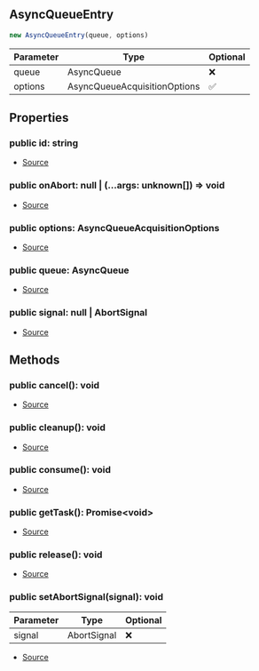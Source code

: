 ## AsyncQueueEntry


```typescript
new AsyncQueueEntry(queue, options)
```
| Parameter | Type | Optional |
| ----------- | ----------- | ----------- |
| queue | AsyncQueue | ❌ |
| options | AsyncQueueAcquisitionOptions | ✅ |


## Properties
### public id: string
- [Source](https://github.com/Androz2091/discord-player/blob/451214b/packages/discord-player/src/utils/AsyncQueue.ts#L96)
### public onAbort: null \| (...args: unknown\[]) => void
- [Source](https://github.com/Androz2091/discord-player/blob/451214b/packages/discord-player/src/utils/AsyncQueue.ts#L99)
### public options: AsyncQueueAcquisitionOptions
- [Source](https://github.com/Androz2091/discord-player/blob/451214b/packages/discord-player/src/utils/AsyncQueue.ts#L103)
### public queue: AsyncQueue
- [Source](https://github.com/Androz2091/discord-player/blob/451214b/packages/discord-player/src/utils/AsyncQueue.ts#L103)
### public signal: null \| AbortSignal
- [Source](https://github.com/Androz2091/discord-player/blob/451214b/packages/discord-player/src/utils/AsyncQueue.ts#L98)

## Methods
### public cancel(): void
- [Source](https://github.com/Androz2091/discord-player/blob/451214b/packages/discord-player/src/utils/AsyncQueue.ts#L135)
### public cleanup(): void
- [Source](https://github.com/Androz2091/discord-player/blob/451214b/packages/discord-player/src/utils/AsyncQueue.ts#L140)
### public consume(): void
- [Source](https://github.com/Androz2091/discord-player/blob/451214b/packages/discord-player/src/utils/AsyncQueue.ts#L125)
### public getTask(): Promise\<void>
- [Source](https://github.com/Androz2091/discord-player/blob/451214b/packages/discord-player/src/utils/AsyncQueue.ts#L146)
### public release(): void
- [Source](https://github.com/Androz2091/discord-player/blob/451214b/packages/discord-player/src/utils/AsyncQueue.ts#L130)
### public setAbortSignal(signal): void
| Parameter | Type | Optional |
| ----------- | ----------- | ----------- |
| signal | AbortSignal | ❌ |


- [Source](https://github.com/Androz2091/discord-player/blob/451214b/packages/discord-player/src/utils/AsyncQueue.ts#L114)